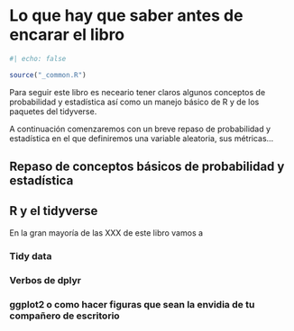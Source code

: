 # Lo que hay que saber antes de encarar el libro {#sec-intro_R}

```r
#| echo: false

source("_common.R")
```

Para seguir este libro es neceario tener claros algunos conceptos de probabilidad y estadística así como un manejo básico de R y de los paquetes del tidyverse.

A continuación comenzaremos con un breve repaso de probabilidad y estadística en el que definiremos una variable aleatoria, sus métricas...


## Repaso de conceptos básicos de probabilidad y estadística

## R y el tidyverse

En la gran mayoría de las XXX de este libro vamos a 

### Tidy data

### Verbos de dplyr

### ggplot2 o como hacer figuras que sean la envidia de tu compañero de escritorio